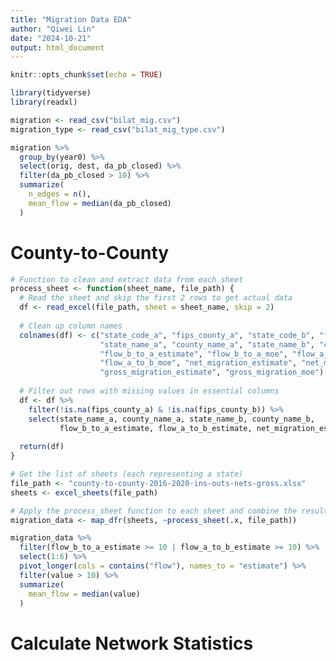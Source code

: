 ```yaml
---
title: "Migration Data EDA"
author: "Qiwei Lin"
date: "2024-10-21"
output: html_document
---
```


```r
knitr::opts_chunk$set(echo = TRUE)
```

```r
library(tidyverse)
library(readxl)
```

```r
migration <- read_csv("bilat_mig.csv")
migration_type <- read_csv("bilat_mig_type.csv")
```

```r
migration %>% 
  group_by(year0) %>% 
  select(orig, dest, da_pb_closed) %>% 
  filter(da_pb_closed > 10) %>% 
  summarize(
    n_edges = n(),
    mean_flow = median(da_pb_closed)
  )
```

# County-to-County

```r


# Function to clean and extract data from each sheet
process_sheet <- function(sheet_name, file_path) {
  # Read the sheet and skip the first 2 rows to get actual data
  df <- read_excel(file_path, sheet = sheet_name, skip = 2)
  
  # Clean up column names
  colnames(df) <- c("state_code_a", "fips_county_a", "state_code_b", "fips_county_b", 
                    "state_name_a", "county_name_a", "state_name_b", "county_name_b", 
                    "flow_b_to_a_estimate", "flow_b_to_a_moe", "flow_a_to_b_estimate", 
                    "flow_a_to_b_moe", "net_migration_estimate", "net_migration_moe", 
                    "gross_migration_estimate", "gross_migration_moe")
  
  # Filter out rows with missing values in essential columns
  df <- df %>%
    filter(!is.na(fips_county_a) & !is.na(fips_county_b)) %>%
    select(state_name_a, county_name_a, state_name_b, county_name_b, 
           flow_b_to_a_estimate, flow_a_to_b_estimate, net_migration_estimate, gross_migration_estimate)
  
  return(df)
}
```

```r
# Get the list of sheets (each representing a state)
file_path <- "county-to-county-2016-2020-ins-outs-nets-gross.xlsx"
sheets <- excel_sheets(file_path)

# Apply the process_sheet function to each sheet and combine the results into one dataframe
migration_data <- map_dfr(sheets, ~process_sheet(.x, file_path))
```

```r
migration_data %>% 
  filter(flow_b_to_a_estimate >= 10 | flow_a_to_b_estimate >= 10) %>% 
  select(1:6) %>% 
  pivot_longer(cols = contains("flow"), names_to = "estimate") %>%
  filter(value > 10) %>% 
  summarize(
    mean_flow = median(value)
  )
```
# Calculate Network Statistics 
